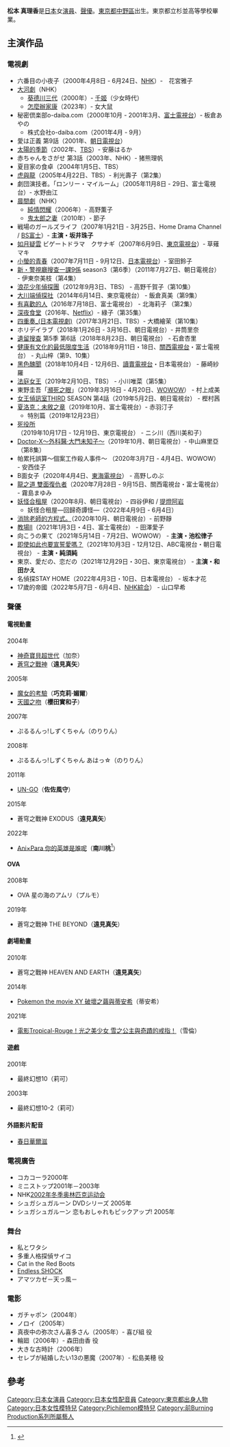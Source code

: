 {{noteTA
|G1=JP Show
}}
{{藝人
|姓名 = 松本 真理香
|類型 = 女演員
|圖片 = Matsumoto Marika from "Same Old, Same Old" at Opening Ceremony of the Tokyo International Film Festival 2016 (33513971741).jpg
|圖片尺寸 = 
|圖片簡介 = 
|本名 = 
|外文名 = 松本 まりか
|外文 = ja
|羅馬拼音 = Matsumoto Marika
|英文名 = 
|暱稱 = 
|其他藝名 = 
|國籍 = {{JPN}}
|民族 = 
|籍貫 = 
|出生日期 = {{birth date and age|1984|09|12}}
|出生地點 = {{JPN}}[[東京都|東京都]][[中野區|中野區]]
|逝世日期 = 
|逝世地點 = 
|職業 = [[演員|演員]]、[[聲優|聲優]]
|語言 = 
|教育程度 = 
|宗教信仰 = 
|配偶 = 
|兒女 = 
|父母 = 
|音樂類型 = 
|演奏樂器 = 
|出道地點 = 
|出道日期 = 
|出道作 = 
|代表作 = '''電視劇：'''<br>《[[純情閃耀|純情閃耀]]》<hr>'''舞台：'''<br>《[[SHOCK|SHOCK]]》
|活躍年代 = 2000年 -
|唱片公司 = 
|經紀公司 = {{link-ja|A-team|A-team (芸能プロダクション)}}
|網站 = 
|相關團體 = 
|IMDb = 
|現任成員 = 
|過往成員 = 
|獎項 = 
}}
{{Japanese|japanese=松本 まりか|kana=まつもと まりか|romaji=Matsumoto Marika}}
'''松本 真理香'''{{BD|1984年|9月12日|catIdx=Matsumoto Marika}}是[[日本|日本]]女[[演員|演員]]、[[聲優|聲優]]。[[東京都|東京都]][[中野區|中野區]]出生。東京都立杉並高等學校畢業。

==主演作品==
===電視劇===
* 六番目の小夜子（2000年4月8日 - 6月24日、[[日本放送協会|NHK]]）-　花宮雅子
* [[大河劇|大河劇]]（NHK）
** [[葵德川三代|葵德川三代]]（2000年）- [[千姬|千姬]]（少女時代）
** [[怎麼辦家康|怎麼辦家康]]（2023年）- 女大鼠
* 秘密倶楽部o-daiba.com（2000年10月 - 2001年3月、[[富士電視台|富士電視台]]）- 板倉あやの
** 株式会社o-daiba.com（2001年4月 - 9月）
* 愛は正義 第9話（2001年、[[朝日電視台|朝日電視台]]）
* [[太陽的季節|太陽的季節]]（2002年、[[東京放送|TBS]]）- 安藤はるか
* 赤ちゃんをさがせ 第3話（2003年、NHK）- 猪熊理帆
* 夏目家の食卓（2004年1月5日、TBS）
* [[虎與龍_(電視劇)|虎與龍]]（2005年4月22日、TBS）- 利光壽子（第2集）
* 劇団演技者。「ロンリー・マイルーム」（2005年11月8日 - 29日、富士電視台）- 水野由江
* [[連續電視小說|晨間劇]]（NHK）
** [[純情閃耀|純情閃耀]]（2006年）- 高野薫子
** [[鬼太郎之妻#電視劇|鬼太郎之妻]]（2010年）- 節子
* 戦場のガールズライフ（2007年1月21日 - 3月25日、Home Drama Channel / [[BS富士|BS富士]]）- '''主演・坂井珠子'''
* [[如月疑雲|如月疑雲]] ビゲートドラマ　クサナギ（2007年6月9日、[[東京電視台|東京電視台]]）- 草薙マキ
* [[小螢的青春#電視劇|小螢的青春]]（2007年7月11日 - 9月12日、[[日本電視台|日本電視台]]）- 室田鈴子
* [[警視廳搜查一課9係|新・警視廳搜查一課9係]] season3（第6季）（2011年7月27日、朝日電視台） - 伊東奈美枝（第4集）
* [[浪花少年偵探團#2012年版|浪花少年偵探團]]（2012年9月3日、TBS） - 高野千賀子（第10集）
* [[大川端偵探社#電視劇|大川端偵探社]]（2014年6月14日、東京電視台） - 飯倉真美（第9集）
* [[有喜歡的人|有喜歡的人]]（2016年7月18日、富士電視台） - 北海莉子 （第2集）
* [[深夜食堂#電視劇|深夜食堂]]（2016年、[[Netflix|Netflix]]）- 綠子（第35集）
* [[四重奏_(日本電視劇)|四重奏_(日本電視劇)]]（2017年3月21日、TBS）- 大橋繪茉（第10集）
* ホリデイラブ（2018年1月26日 - 3月16日、朝日電視台）- 井筒里奈
* [[遺留搜查|遺留搜查]] 第5季 第6話（2018年8月23日、朝日電視台） - 石倉杏里
* [[健康有文化的最低限度生活|健康有文化的最低限度生活]]（2018年9月11日・18日、[[關西電視台|關西電視台]]・富士電視台） - 丸山梓（第9、10集）
* [[黑色醜聞|黑色醜聞]]（2018年10月4日 - 12月6日、[[讀賣電視台|讀賣電視台]]・日本電視台） - 藤崎紗羅
* [[法庭女王_(日本電視劇)|法庭女王]]（2019年2月10日、TBS） - 小川唯菜（第5集）
* 東野圭吾「[[瀕死之眼|瀕死之眼]]」（2019年3月16日 - 4月20日、[[WOWOW|WOWOW]]） - 村上成美
* [[女王偵訊室|女王偵訊室]]THIRD SEASON 第4話（2019年5月2日、朝日電視台） - 樫村茜
* [[夏洛克：未敘之章|夏洛克：未敘之章]]（2019年10月、富士電視台）- 赤羽汀子 
** 特別篇（2019年12月23日）
* [[死役所#電視劇|死役所]]（2019年10月17日 - 12月19日、東京電視台） - ニシ川（西川美和子）
* [[Doctor-X～外科醫·大門未知子～|Doctor-X～外科醫·大門未知子～]]（2019年10月、朝日電視台）- 中山麻里亞（第8集）
* 帕累托誤算～個案工作殺人事件～ （2020年3月7日 - 4月4日、WOWOW） - 安西佳子
* B面女子（2020年4月4日、[[東海電視台|東海電視台]]） - 高野しのぶ
* [[龍之道#電視劇|龍之道 雙面復仇者]]（2020年7月28日 - 9月15日、關西電視台・富士電視台） - 霧島まゆみ
* [[妖怪合租屋|妖怪合租屋]]（2020年8月、朝日電視台）- 四谷伊和 / [[提燈妖怪|提燈阿岩]]
** 妖怪合租屋—回歸奇譚怪—（2022年4月9日 - 6月4日）
* [[消除老師的方程式。|消除老師的方程式。]]（2020年10月、朝日電視台）- 前野靜
* [[教場_(小說)#電視劇|教場II]]（2021年1月3日・4日、富士電視台） - 田澤愛子
* 向こうの果て（2021年5月14日 - 7月2日、WOWOW） - '''主演・池松律子'''
* [[即使如此也要宣誓愛嗎？#電視劇|即使如此也要宣誓愛嗎？]]（2021年10月3日 - 12月12日、ABC電視台・朝日電視台） - '''主演・純須純'''
* 東京、愛だの、恋だの（2021年12月29日・30日、東京電視台） - '''主演・和田かえ'''
* 名偵探STAY HOME（2022年4月3日・10日、日本電視台） - 坂本才花
* 17歲的帝國（2022年5月7日 - 6月4日、[[NHK綜合頻道|NHK綜合]]） - 山口早希

===聲優===
==== 電視動畫 ====
;2004年
*[[神奇寶貝超世代|神奇寶貝超世代]]（加奈）
*[[蒼穹之戰神|蒼穹之戰神]]（'''遠見真矢'''）
;2005年
*[[魔界女王候補生|魔女的考驗]]（'''巧克莉·媚爾'''）
*[[天國之吻|天國之吻]]（'''櫻田實和子'''）
;2007年
*ぷるるんっ!しずくちゃん（のりりん）
;2008年
*ぷるるんっ!しずくちゃん あはっ☆（のりりん）
;2011年
*[[UN-GO|UN-GO]]（'''佐佐風守'''）
;2015年
*蒼穹之戰神 EXODUS（'''遠見真矢'''）
;2022年
*[[Ani×Para_你的英雄是誰呢|Ani×Para 你的英雄是誰呢]]（'''南川桃'''<ref>{{Cite web|url=https://natalie.mu/comic/news/463053|script-title=ja:NHK「アニ×パラ」江口寿史＆島本和彦がキャラデザで参加、冬競技描く新作2本に|website=[[Comic_Natalie|Comic Natalie]]|date=2022-01-25|accessdate=2022-01-25|language=ja}}</ref>）<!-- 2022-02-20 -->

==== OVA ====
;2008年
*OVA 星の海のアムリ（プルモ）
;2019年
*蒼穹之戰神 THE BEYOND（'''遠見真矢'''）

==== 劇場動畫 ====
;2010年
*蒼穹之戰神 HEAVEN AND EARTH（'''遠見真矢'''）
;2014年
*[[Pokemon_the_movie_XY_破壞之繭與蒂安希|Pokemon the movie XY 破壞之繭與蒂安希]]（蒂安希）
;2021年
*[[Tropical-Rouge！光之美少女|電影Tropical-Rouge！光之美少女 雪之公主與奇蹟的戒指！]]（雪倫）

==== 遊戲 ====
;2001年
*最終幻想10（莉可）
;2003年
*最終幻想10-2（莉可）

==== 外語影片配音 ====
*[[春日華爾滋|春日華爾滋]]

===電視廣告===
*コカコーラ2000年
*ミニストップ2001年－2003年 
*NHK[[2002年冬季奥林匹克运动会|2002年冬季奥林匹克运动会]]
*シュガシュガルーン DVDシリーズ 2005年
*シュガシュガルーン 恋もおしゃれもピックアップ! 2005年

===舞台===
*私とワタシ
*多重人格探偵サイコ
*Cat in the Red Boots
*[[Endless_SHOCK|Endless SHOCK]]
*アマツカゼ－天っ風－

===電影===
*ガチャポン（2004年）
*ノロイ（2005年）
*真夜中の弥次さん喜多さん（2005年）- 喜び組 役 
*輪廻（2006年）- 森田由香 役 
*大きな古時計（2006年）
*セレブが結婚したい13の悪魔（2007年）- 松島美穂 役
==參考==
{{reflist}}
{{Authority control}}
{{DEFAULTSORT:Matsumoto Marika}}

[[Category:日本女演員|Category:日本女演員]]
[[Category:日本女性配音員|Category:日本女性配音員]]
[[Category:東京都出身人物|Category:東京都出身人物]]
[[Category:日本女性模特兒|Category:日本女性模特兒]]
[[Category:Pichilemon模特兒|Category:Pichilemon模特兒]]
[[Category:前Burning_Production系列所屬藝人|Category:前Burning Production系列所屬藝人]]